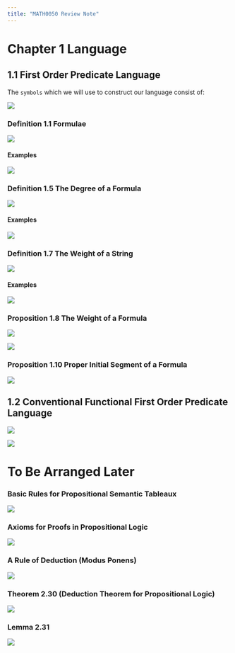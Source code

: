 ```yaml
---
title: "MATH0050 Review Note"
---
```


# **Chapter 1 Language**

## **1.1 First Order Predicate Language**

The `symbols` which we will use to construct our language consist of:

![](images/image-558609035.png){fig-alt="Definition of symbols" fig-align="left"}

### **Definition 1.1 Formulae**

![](images/image-1094387067.png){fig-alt="Definition of Formulae"}

#### **Examples**

![](images/image-2051659059.png){fig-alt="Formulae examples"}

### **Definition 1.5 The Degree of a Formula**

![](images/image-453010752.png){fig-alt="Degree definition"}

#### **Examples**

![](images/image-785851294.png)

### **Definition 1.7 The Weight of a String**

![](images/image-418888794.png)

#### **Examples**

![](images/image-1819370675.png)

### **Proposition 1.8 The Weight of a Formula**

![](images/image-880436097.png)

![](images/image-1823451496.png)

### **Proposition 1.10 Proper Initial Segment of a Formula**

![](images/image-504780429.png)

## **1.2 Conventional Functional First Order Predicate Language**

![](images/image-278639044.png)

![](images/image-1114518425.png)

# To Be Arranged Later

### **Basic Rules for Propositional Semantic Tableaux**

![](images/Basic%20rules%20for%20propositional%20semantic%20tableaux.png){fig-align="left"}

### **Axioms for Proofs in Propositional Logic**

![](images/image-460584132.png)

### **A Rule of Deduction (Modus Ponens)**

![](images/image-1302618482.png)

### **Theorem 2.30 (Deduction Theorem for Propositional Logic)**

![](images/image-124523939.png)

### **Lemma 2.31**

![](images/image-1090001939.png)

